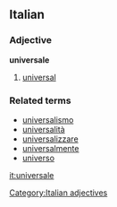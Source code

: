 ==Italian==
===Adjective===
'''universale'''

# [[universal]]

===Related terms===
*[[universalismo]]
*[[universalità]]
*[[universalizzare]]
*[[universalmente]]
*[[universo]]
[[Category:Italian adjectives]]

[[it:universale]]